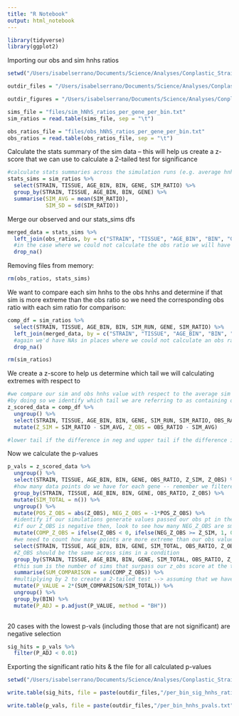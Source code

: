 ```yaml
---
title: "R Notebook"
output: html_notebook
---
```


```r
library(tidyverse)
library(ggplot2)
```

Importing our obs and sim hnhs ratios

```r
setwd("/Users/isabelserrano/Documents/Science/Analyses/Conplastic_Strains/files_and_analyses/genomewide_selection_scan/hnhs_per_freq_bin/")

outdir_files = "/Users/isabelserrano/Documents/Science/Analyses/Conplastic_Strains/files_and_analyses/genomewide_selection_scan/hnhs_per_freq_bin/files/"

outdir_figures = "/Users/isabelserrano/Documents/Science/Analyses/Conplastic_Strains/files_and_analyses/genomewide_selection_scan/hnhs_per_freq_bin/figures/"

sims_file = "files/sim_hNhS_ratios_per_gene_per_bin.txt"
sim_ratios = read.table(sims_file, sep = "\t")

obs_ratios_file = "files/obs_hNhS_ratios_per_gene_per_bin.txt"
obs_ratios = read.table(obs_ratios_file, sep = "\t")
```


Calculate the stats summary of the sim data -- this will help us create a z-score that we can use to calculate a 2-tailed test for significance 

```r
#calculate stats summaries across the simulation runs (e.g. average hnhs across sims)
stats_sims = sim_ratios %>% 
  select(STRAIN, TISSUE, AGE_BIN, BIN, GENE, SIM_RATIO) %>% 
  group_by(STRAIN, TISSUE, AGE_BIN, BIN, GENE) %>% 
  summarise(SIM_AVG = mean(SIM_RATIO), 
            SIM_SD = sd(SIM_RATIO))
```

Merge our observed and our stats_sims dfs 

```r
merged_data = stats_sims %>% 
  left_join(obs_ratios, by = c("STRAIN", "TISSUE", "AGE_BIN", "BIN", "GENE")) %>%
  #in the case where we could not calculate the obs ratio we will have NAs in the df 
  drop_na()
```

Removing files from memory:

```r
rm(obs_ratios, stats_sims)
```

We want to compare each sim hnhs to the obs hnhs and determine if that sim is more extreme than the obs ratio so we need the corresponding obs ratio with each sim ratio for comparison: 

```r
comp_df = sim_ratios %>% 
  select(STRAIN, TISSUE, AGE_BIN, BIN, SIM_RUN, GENE, SIM_RATIO) %>%
  left_join(merged_data, by = c("STRAIN", "TISSUE", "AGE_BIN", "BIN", "GENE")) %>%
  #again we'd have NAs in places where we could not calculate an obs ratio
  drop_na()
```

```r
rm(sim_ratios)
```

We create a z-score to help us determine which tail we will calculating extremes with respect to

```r
#we compare our sim and obs hnhs value with respect to the average sim hnhs
#by doing so we identify which tail we are referring to as containing our extreme values
z_scored_data = comp_df %>% 
  ungroup() %>%
  select(STRAIN, TISSUE, AGE_BIN, BIN, GENE, SIM_RUN, SIM_RATIO, OBS_RATIO, SIM_AVG) %>%
  mutate(Z_SIM = SIM_RATIO - SIM_AVG, Z_OBS = OBS_RATIO - SIM_AVG)

#lower tail if the difference in neg and upper tail if the difference is pos
```

Now we calculate the p-values

```r

p_vals = z_scored_data %>% 
  ungroup() %>%
  select(STRAIN, TISSUE, AGE_BIN, BIN, GENE, OBS_RATIO, Z_SIM, Z_OBS) %>% 
  #how many data points do we have for each gene -- remember we filtered out sims where nsyn or syn had a count of 0
  group_by(STRAIN, TISSUE, AGE_BIN, BIN, GENE, OBS_RATIO, Z_OBS) %>% 
  mutate(SIM_TOTAL = n()) %>% 
  ungroup() %>%
  mutate(POS_Z_OBS = abs(Z_OBS), NEG_Z_OBS = -1*POS_Z_OBS) %>% 
  #identify if our simulations generate values passed our obs pt in their respective upper or lower tails -- this is based on the Z_OBS sign --> greater or lower than the expected 
  #if our Z_OBS is negative then, look to see how many NEG_Z_OBS are smaller than Z_SIM, if it's not then look to see how many Z_SIM is larger than (basically see how many points DO surpass Z_OBS at the tails)
  mutate(COMP_Z_OBS = ifelse(Z_OBS < 0, ifelse(NEG_Z_OBS >= Z_SIM, 1, 0), ifelse(POS_Z_OBS <= Z_SIM, 1, 0))) %>% 
  #we need to count how many points are more extreme than our obs value under the null
  select(STRAIN, TISSUE, AGE_BIN, BIN, GENE, SIM_TOTAL, OBS_RATIO, Z_OBS, COMP_Z_OBS) %>% 
  #Z_OBS should be the same across sims in a condition
  group_by(STRAIN, TISSUE, AGE_BIN, BIN, GENE, SIM_TOTAL, OBS_RATIO, Z_OBS) %>% 
  #this sum is the number of sims that surpass our z_obs score at the tails
  summarise(SUM_COMPARISON = sum(COMP_Z_OBS)) %>% 
  #multiplying by 2 to create a 2-tailed test --> assuming that we have a symmetric distribution; this will allow for a stricter significance level & more reliable/conservative results
  mutate(P_VALUE = 2*(SUM_COMPARISON/SIM_TOTAL)) %>%
  ungroup() %>%
  group_by(BIN) %>%
  mutate(P_ADJ = p.adjust(P_VALUE, method = "BH"))
  
```
20 cases with the lowest p-vals (including those that are not significant) are negative selection

```r

sig_hits = p_vals %>%
  filter(P_ADJ < 0.01) 

```


Exporting the significant ratio hits & the file for all calculated p-values
```r

setwd("/Users/isabelserrano/Documents/Science/Analyses/Conplastic_Strains/files_and_analyses/genomewide_selection_scan/hnhs_per_freq_bin/")

write.table(sig_hits, file = paste(outdir_files,"/per_bin_sig_hnhs_ratios.txt", sep = ""), sep = "\t", quote = F, row.names = F)

write.table(p_vals, file = paste(outdir_files,"/per_bin_hnhs_pvals.txt", sep = ""), sep = "\t", quote = F, row.names = F)

```







